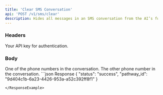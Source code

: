 ```yaml
---
title: 'Clear SMS Conversation'
api: 'POST /v1/sms/clear'
description: Hides all messages in an SMS conversation from the AI’s future responses (without permanently deleting them). For development/debugging.
---
```


### Headers

<ParamField header="authorization" type="string" required={true}>
  Your API key for authentication.
</ParamField>


### Body
<ParamField body="to" type="string" required={true}>
One of the phone numbers in the conversation.
</ParamField>

<ParamField body="from" type="string" required={true}>
The other phone number in the conversation.
</ParamField>




<ResponseExample>
```json Response
{
  "status": "success",
  "pathway_id": "9d404c1b-6a23-4426-953a-a52c392ff8f1"
}

```
</ResponseExample>
